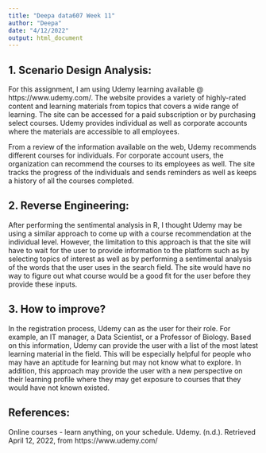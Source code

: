 ---
title: "Deepa data607 Week 11"
author: "Deepa"
date: "4/12/2022"
output: html_document
---

## 1. Scenario Design Analysis:
For this assignment, I am using Udemy learning available @ https://www.udemy.com/.
The website provides a variety of highly-rated content and learning materials from topics that covers a wide range of learning.
The site can be accessed for a paid subscription or by purchasing select courses. Udemy provides individual as well as corporate accounts
where the materials are accessible to all employees.

From a review of the information available on the web, Udemy recommends different courses for individuals.
For corporate account users, the organization can recommend the courses to its employees as well.
The site tracks the progress of the individuals and sends reminders as well as keeps a history of all the courses completed.

## 2. Reverse Engineering:
After performing the sentimental analysis in R, I thought Udemy may be using a similar approach to come up with a course recommendation at the individual level.
However, the limitation to this approach is that the site will have to wait for the user to provide information to the platform such as by selecting topics of interest
as well as by performing a sentimental analysis of the words that the user uses in the search field.
The site would have no way to figure out what course would be a good fit for the user before they provide these inputs.

## 3. How to improve?
In the registration process, Udemy can as the user for their role. For example, an IT manager, a Data Scientist, or a Professor of Biology.
Based on this information, Udemy can provide the user with a list of the most latest learning material in the field.
This will be especially helpful for people who may have an aptitude for learning but may not know what to explore.
In addition, this approach may provide the user with a new perspective on their learning profile where they may get exposure to courses that they would have not known existed.

## References:
 Online courses - learn anything, on your schedule. Udemy. (n.d.). Retrieved April 12, 2022, from https://www.udemy.com/ 


